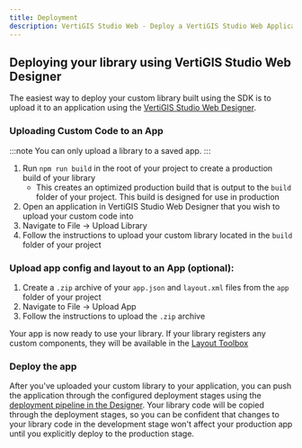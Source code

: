```yaml
---
title: Deployment
description: VertiGIS Studio Web - Deploy a VertiGIS Studio Web Application
---
```


## Deploying your library using VertiGIS Studio Web Designer

The easiest way to deploy your custom library built using the SDK is to upload it to an application using the [VertiGIS Studio Web Designer](https://apps.vertigisstudio.com/web/designer/).

### Uploading Custom Code to an App

:::note
You can only upload a library to a saved app.
:::

1. Run `npm run build` in the root of your project to create a production build of your library
    - This creates an optimized production build that is output to the `build` folder of your project. This build is designed for use in production
1. Open an application in VertiGIS Studio Web Designer that you wish to upload your custom code into
1. Navigate to File -> Upload Library
1. Follow the instructions to upload your custom library located in the `build` folder of your project

### Upload app config and layout to an App (optional):

1. Create a `.zip` archive of your `app.json` and `layout.xml` files from the `app` folder of your project
1. Navigate to File -> Upload App
1. Follow the instructions to upload the `.zip` archive

Your app is now ready to use your library. If your library registers any custom components, they will be available in the [Layout Toolbox](https://docs.vertigisstudio.com/webviewer/latest/admin-help/Default.htm#gwv/modify-a-layout.htm#add-a-component)

### Deploy the app

After you've uploaded your custom library to your application, you can push the application through the configured deployment stages using the [deployment pipeline in the Designer](https://docs.vertigisstudio.com/webviewer/latest/admin-help/Default.htm#gwv/deploy-an-app.htm). Your library code will be copied through the deployment stages, so you can be confident that changes to your library code in the development stage won't affect your production app until you explicitly deploy to the production stage.
